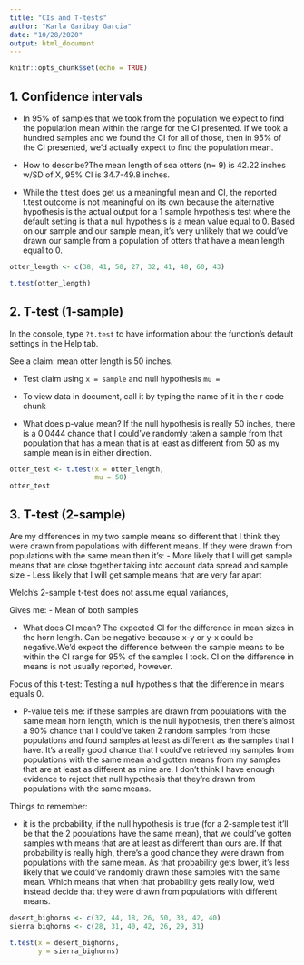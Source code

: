 ```yaml
---
title: "CIs and T-tests"
author: "Karla Garibay Garcia"
date: "10/28/2020"
output: html_document
---
```


```r
knitr::opts_chunk$set(echo = TRUE)
```

## 1. Confidence intervals


- In 95% of samples that we took from the population we expect to find the population mean within the range for the CI presented. If we took a hundred samples and we found the CI for all of those, then in 95% of the CI presented, we'd actually expect to find the population mean.


- How to describe?The mean length of sea otters (n= 9) is 42.22 inches w/SD of X, 95% CI is 34.7-49.8 inches. 


- While the t.test does get us a meaningful mean and CI, the reported t.test outcome is not meaningful on its own because the alternative hypothesis is the actual output for a 1 sample hypothesis test where the default setting is that a null hypothesis is a mean value equal to 0. Based on our sample and our sample mean, it's very unlikely that we could've drawn our sample from a population of otters that have a mean length equal to 0.


```r
otter_length <- c(38, 41, 50, 27, 32, 41, 48, 60, 43)

t.test(otter_length)


```

## 2. T-test (1-sample)

In the console, type `?t.test` to have information about the function's default settings in the Help tab. 


See a claim: mean otter length is 50 inches. 

- Test claim using `x = sample` and null hypothesis `mu =`

- To view data in document, call it by typing the name of it in the r code chunk

- What does p-value mean? If the null hypothesis is really 50 inches, there is a 0.0444 chance that I could've randomly taken a sample from that population that has a mean that is at least as different from 50 as my sample mean is in either direction. 


```r
otter_test <- t.test(x = otter_length, 
                     mu = 50)
otter_test

```

## 3. T-test (2-sample)


Are my differences in my two sample means so different that I think they were drawn from populations with different means. If they were drawn from populations with the same mean then it's:
- More likely that I will get sample means that are close together taking into account data spread and sample size
- Less likely that I will get sample means that are very far apart 


Welch's 2-sample t-test does not assume equal variances, 


Gives me: 
- Mean of both samples

- What does CI mean? The expected CI for the difference in mean sizes in the horn length. Can be negative because x-y or y-x could be negative.We'd expect the difference between the sample means to be within the CI range for 95% of the samples I took. CI on the difference in means is not usually reported, however. 


Focus of this t-test: Testing a null hypothesis that the difference in means equals 0. 

- P-value tells me: if these samples are drawn from populations with the same mean horn length, which is the null hypothesis, then there's almost a 90% chance that I could've taken 2 random samples from those populations and found samples at least as different as the samples that I have. It's a really good chance that I could've retrieved my samples from populations with the same mean and gotten means from my samples that are at least as different as mine are. I don't think I have enough evidence to reject that null hypothesis that they're drawn from populations with the same means. 

Things to remember: 

- it is the probability, if the null hypothesis is true (for a 2-sample test it'll be that the 2 populations have the same mean), that we could've gotten samples with means that are at least as different than ours are. If that probability is really high, there's a good chance they were drawn  from populations with the same mean. As that probability gets lower, it's less likely that we could've randomly drawn those samples with the same mean. Which means that when that probability gets really low, we'd instead decide that they were drawn from populations with different means.  


```r
desert_bighorns <- c(32, 44, 18, 26, 50, 33, 42, 40)
sierra_bighorns <- c(28, 31, 40, 42, 26, 29, 31)

t.test(x = desert_bighorns, 
       y = sierra_bighorns)


```





